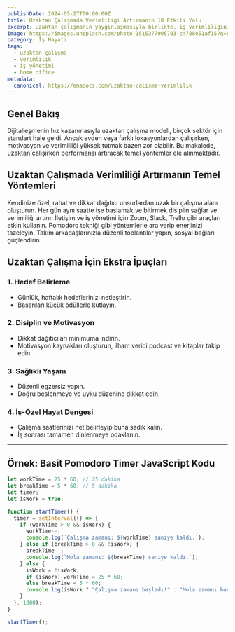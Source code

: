 ```yaml
---
publishDate: 2024-05-27T00:00:00Z
title: Uzaktan Çalışmada Verimliliği Artırmanın 10 Etkili Yolu
excerpt: Uzaktan çalışmanın yaygınlaşmasıyla birlikte, iş verimliliğini artırmak için uygulanabilecek pratik yöntemler ve araçlar.
image: https://images.unsplash.com/photo-1515377905703-c4788e51af15?q=80&w=2071&auto=format&fit=crop&ixlib=rb-4.1.0
category: İş Hayatı
tags:
  - uzaktan çalışma
  - verimlilik
  - iş yönetimi
  - home office
metadata:
  canonical: https://emadocs.com/uzaktan-calisma-verimlilik
---
```



## Genel Bakış

Dijitalleşmenin hız kazanmasıyla uzaktan çalışma modeli, birçok sektör için standart hale geldi. Ancak evden veya farklı lokasyonlardan çalışırken, motivasyon ve verimliliği yüksek tutmak bazen zor olabilir. Bu makalede, uzaktan çalışırken performansı artıracak temel yöntemler ele alınmaktadır.

## Uzaktan Çalışmada Verimliliği Artırmanın Temel Yöntemleri

<DListItem dt="Çalışma Alanınızı Düzenleyin">
  Kendinize özel, rahat ve dikkat dağıtıcı unsurlardan uzak bir çalışma alanı oluşturun.
</DListItem>

<DListItem dt="Günlük Rutin Oluşturun">
  Her gün aynı saatte işe başlamak ve bitirmek disiplin sağlar ve verimliliği artırır.
</DListItem>

<DListItem dt="Teknolojik Araçları Verimli Kullanın">
  İletişim ve iş yönetimi için Zoom, Slack, Trello gibi araçları etkin kullanın.
</DListItem>

<DListItem dt="Kısa ve Sık Molalar Verin">
  Pomodoro tekniği gibi yöntemlerle ara verip enerjinizi tazeleyin.
</DListItem>

<DListItem dt="İletişimi Canlı Tutun">
  Takım arkadaşlarınızla düzenli toplantılar yapın, sosyal bağları güçlendirin.
</DListItem>

## Uzaktan Çalışma İçin Ekstra İpuçları

### 1. Hedef Belirleme

- Günlük, haftalık hedeflerinizi netleştirin.
- Başarıları küçük ödüllerle kutlayın.

### 2. Disiplin ve Motivasyon

- Dikkat dağıtıcıları minimuma indirin.
- Motivasyon kaynakları oluşturun, ilham verici podcast ve kitaplar takip edin.

### 3. Sağlıklı Yaşam

- Düzenli egzersiz yapın.
- Doğru beslenmeye ve uyku düzenine dikkat edin.

### 4. İş-Özel Hayat Dengesi

- Çalışma saatlerinizi net belirleyip buna sadık kalın.
- İş sonrası tamamen dinlenmeye odaklanın.

---

## Örnek: Basit Pomodoro Timer JavaScript Kodu

```javascript
let workTime = 25 * 60; // 25 dakika
let breakTime = 5 * 60; // 5 dakika
let timer;
let isWork = true;

function startTimer() {
  timer = setInterval(() => {
    if (workTime > 0 && isWork) {
      workTime--;
      console.log(`Çalışma zamanı: ${workTime} saniye kaldı.`);
    } else if (breakTime > 0 && !isWork) {
      breakTime--;
      console.log(`Mola zamanı: ${breakTime} saniye kaldı.`);
    } else {
      isWork = !isWork;
      if (isWork) workTime = 25 * 60;
      else breakTime = 5 * 60;
      console.log(isWork ? "Çalışma zamanı başladı!" : "Mola zamanı başladı!");
    }
  }, 1000);
}

startTimer();
